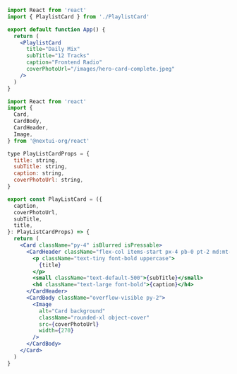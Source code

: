 <CodeWithTabs>

```jsx !!tabs Usage
import React from 'react'
import { PlaylistCard } from './PlaylistCard'

export default function App() {
  return (
    <PlaylistCard
      title="Daily Mix"
      subTitle="12 Tracks"
      caption="Frontend Radio"
      coverPhotoUrl="/images/hero-card-complete.jpeg"
    />
  )
}
```

```jsx !!tabs Code
import React from 'react'
import {
  Card,
  CardBody,
  CardHeader,
  Image,
} from '@nextui-org/react'

type PlayListCardProps = {
  title: string,
  subTitle: string,
  caption: string,
  coverPhotoUrl: string,
}

export const PlayListCard = ({
  caption,
  coverPhotoUrl,
  subTitle,
  title,
}: PlayListCardProps) => {
  return (
    <Card className="py-4" isBlurred isPressable>
      <CardHeader className="flex-col items-start px-4 pb-0 pt-2 md:mt-1">
        <p className="text-tiny font-bold uppercase">
          {title}
        </p>
        <small className="text-default-500">{subTitle}</small>
        <h4 className="text-large font-bold">{caption}</h4>
      </CardHeader>
      <CardBody className="overflow-visible py-2">
        <Image
          alt="Card background"
          className="rounded-xl object-cover"
          src={coverPhotoUrl}
          width={270}
        />
      </CardBody>
    </Card>
  )
}
```

</CodeWithTabs>
